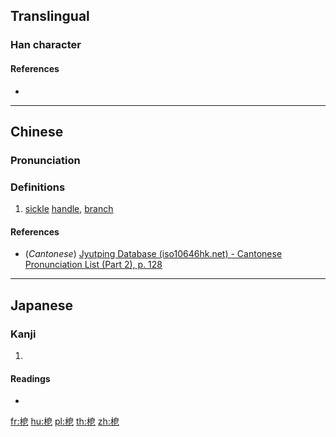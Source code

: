 {{character info/new}}
==Translingual==

===Han character===
{{Han char|rn=75|rad=木|as=07|sn=11|four=|canj=DHAP|ids=⿰木皀}}

====References====
* {{Han ref|kx=0528.200|dkj=14840|dj=0917.080|hdz=21216.050|uh=688E|ud=26766}}

----

==Chinese==
{{zh-forms}}

===Pronunciation===
{{zh-pron
|m=āo
|c=au1,ngau1
|mc=y
|oc=y
|ma=
|cat=n
}}

===Definitions===
{{zh-hanzi}}

# [[sickle]] [[handle]], [[branch]]

====References====
* (''Cantonese'') [http://www.iso10646hk.net/jp/document/download.jsp Jyutping Database (iso10646hk.net) - Cantonese Pronunciation List (Part 2), p. 128]

----

==Japanese==

===Kanji===
{{ja-kanji|grade=|rs=木07}}

# {{defn|lang=ja|sort=木07}}

====Readings====
* {{ja-readings|on=[[おう]] (ō), [[ゆう]] (yū), [[よう]] (yō)|kun=[[かまのえ]] (kamanoe), [[えだ]] (eda)}}

[[fr:梎]]
[[hu:梎]]
[[pl:梎]]
[[th:梎]]
[[zh:梎]]